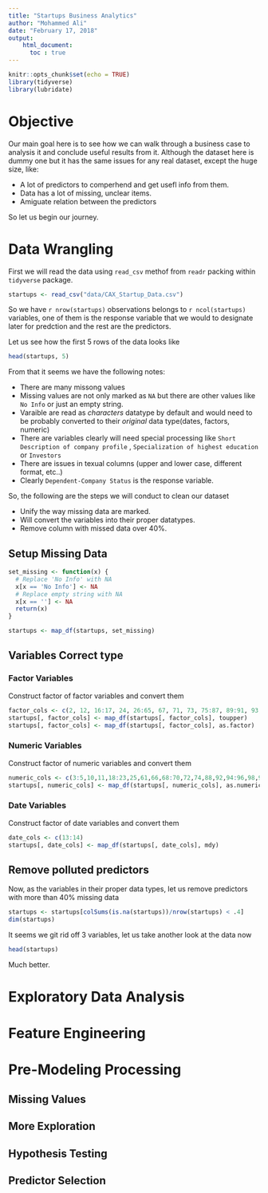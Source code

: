 ```yaml
---
title: "Startups Business Analytics"
author: "Mohammed Ali"
date: "February 17, 2018"
output:
    html_document:
      toc : true
---
```


```r
knitr::opts_chunk$set(echo = TRUE)
library(tidyverse)
library(lubridate)
```

# Objective
Our main goal here is to see how we can walk through a business case to analysis it and conclude useful results from it. Although the dataset here is dummy one but it has the same issues for any real dataset, except the huge size, like:

* A lot of predictors to comperhend and get usefl info from them.
* Data has a lot of missing, unclear items.
* Amiguate relation between the predictors

So let us begin our journey.

# Data Wrangling
First we will read the data using `read_csv` methof from `readr` packing within `tidyverse` package.

```r
startups <- read_csv("data/CAX_Startup_Data.csv")
```
So we have `r nrow(startups)` observations belongs to `r ncol(startups)` variables, one of them is the response variable that we would to designate later for predction and the rest are the predictors.

Let us see how the first 5 rows of the data looks like
```r
head(startups, 5)
```

From that it seems we have the following notes:

* There are many missong values 
* Missing values are not only marked as `NA` but there are other values like `No Info` or just an empty string.
* Varaible are read as _characters_ datatype by default and would need to be probably converted to their _original_ data type(dates, factors, numeric)
* There are variables clearly will need special processing like `Short Description of company profile` , `Specialization of highest education` or `
Investors`
* There are issues in texual columns (upper and lower case, different format, etc..)
* Clearly `Dependent-Company Status` is the response variable.

So, the following are the steps we will conduct to clean our dataset

* Unify the way missing data are marked.
* Will convert the variables into their proper datatypes.
* Remove column with missed data over 40%.

## Setup Missing Data
```r
set_missing <- function(x) {
  # Replace 'No Info' with NA
  x[x == 'No Info'] <- NA
  # Replace empty string with NA
  x[x == ''] <- NA
  return(x)
}

startups <- map_df(startups, set_missing)
```

## Variables Correct type
### Factor Variables

Construct factor of factor variables and convert them

```r
factor_cols <- c(2, 12, 16:17, 24, 26:65, 67, 71, 73, 75:87, 89:91, 93, 97, 100:101)
startups[, factor_cols] <- map_df(startups[, factor_cols], toupper)
startups[, factor_cols] <- map_df(startups[, factor_cols], as.factor)
```

### Numeric Variables
Construct factor of numeric variables and convert them

```r
numeric_cols <- c(3:5,10,11,18:23,25,61,66,68:70,72,74,88,92,94:96,98,99,102:116)
startups[, numeric_cols] <- map_df(startups[, numeric_cols], as.numeric)
```

### Date Variables
Construct factor of date variables and convert them

```r
date_cols <- c(13:14)
startups[, date_cols] <- map_df(startups[, date_cols], mdy)
```

## Remove polluted predictors
Now, as the variables in their proper data types, let us remove predictors with more than 40% missing data

```r
startups <- startups[colSums(is.na(startups))/nrow(startups) < .4]
dim(startups)
```
It seems we git rid off 3 variables, let us take another look at the data now
```r
head(startups)
```

Much better.

# Exploratory Data Analysis

# Feature Engineering

# Pre-Modeling Processing
## Missing Values

## More Exploration

## Hypothesis Testing

## Predictor Selection

